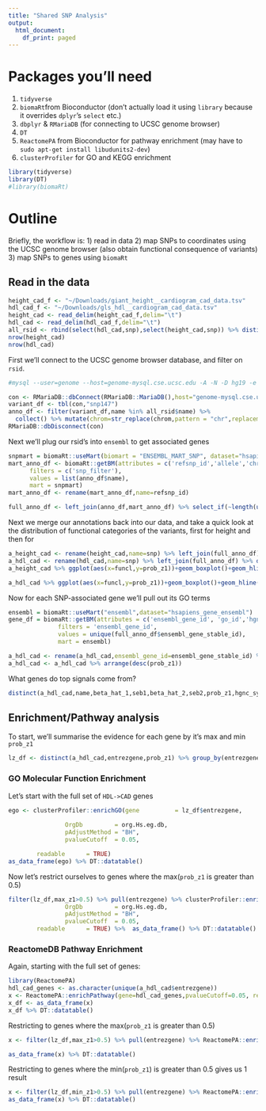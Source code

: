 ```yaml
---
title: "Shared SNP Analysis"
output:
  html_document:
    df_print: paged
---
```



# Packages you'll need
1. `tidyverse` 
2. `biomaRt`from Bioconductor (don't actually load it using `library` because it overrides `dplyr`'s `select` etc.)
3. `dbplyr` & `RMariaDB` (for connecting to UCSC genome browser)
4. `DT` 
5. `ReactomePA` from Bioconductor for pathway enrichment (may have to `sudo apt-get install libudunits2-dev`)
6. `clusterProfiler` for GO and KEGG enrichment

```r
library(tidyverse)
library(DT)
#library(biomaRt)
```


# Outline 

Briefly, the workflow is:
1) read in data
2) map SNPs to coordinates using the UCSC genome browser (also obtain functional consequence of variants)
3) map SNPs to genes using `biomaRt`


## Read in the data

```r
height_cad_f <- "~/Downloads/giant_height__cardiogram_cad_data.tsv"
hdl_cad_f <- "~/Downloads/gls_hdl__cardiogram_cad_data.tsv"
height_cad <- read_delim(height_cad_f,delim="\t")
hdl_cad <- read_delim(hdl_cad_f,delim="\t")
all_rsid <- rbind(select(hdl_cad,snp),select(height_cad,snp)) %>% distinct(snp) %>% rename(name=snp)
nrow(height_cad)
nrow(hdl_cad)
```

First we'll connect to the UCSC genome browser database, and filter on `rsid`.
```r
#mysql --user=genome --host=genome-mysql.cse.ucsc.edu -A -N -D hg19 -e 'SELECT chrom, chromStart, chromEnd, name FROM snp144Common where name=\'rs10931091\''

con <- RMariaDB::dbConnect(RMariaDB::MariaDB(),host="genome-mysql.cse.ucsc.edu",username="genome",dbname="hg19")
variant_df <- tbl(con,"snp147")
anno_df <- filter(variant_df,name %in% all_rsid$name) %>% 
  collect() %>% mutate(chrom=str_replace(chrom,pattern = "chr",replacement = ""))
RMariaDB::dbDisconnect(con)
```



Next we'll plug our rsid's into `ensembl` to get associated genes 

```r
snpmart = biomaRt::useMart(biomart = "ENSEMBL_MART_SNP", dataset="hsapiens_snp")
mart_anno_df <- biomaRt::getBM(attributes = c('refsnp_id','allele','chrom_start','chrom_strand','clinical_significance','associated_gene','distance_to_transcript','polyphen_score','sift_score','ensembl_gene_stable_id','consequence_type_tv','consequence_allele_string'), 
      filters = c('snp_filter'), 
      values = list(anno_df$name), 
      mart = snpmart)
mart_anno_df <- rename(mart_anno_df,name=refsnp_id)

full_anno_df <- left_join(anno_df,mart_anno_df) %>% select_if(~length(unique(.x))>1)
```


Next we merge our annotations back into our data, and take a quick look at the distribution of functional categories of the variants, first for height and then for 

```r
a_height_cad <- rename(height_cad,name=snp) %>% left_join(full_anno_df) %>% distinct(name,.keep_all=T) %>% mutate(funcl=str_split(func,pattern=",")) %>% unnest(funcl)
a_hdl_cad <- rename(hdl_cad,name=snp) %>% left_join(full_anno_df) %>% distinct(name,.keep_all=T) %>% mutate(funcl=str_split(func,pattern=",")) %>% unnest(funcl)
a_height_cad %>% ggplot(aes(x=funcl,y=prob_z1))+geom_boxplot()+geom_hline(aes(yintercept=median(prob_z1)))+ggtitle("Height->CAD")+xlab("Function")
```


```r
a_hdl_cad %>% ggplot(aes(x=funcl,y=prob_z1))+geom_boxplot()+geom_hline(aes(yintercept=median(prob_z1)))+ggtitle("HDL->CAD")+xlab("Function")
```




Now for each SNP-associated gene we'll pull out its GO terms
```r
ensembl = biomaRt::useMart("ensembl",dataset="hsapiens_gene_ensembl")
gene_df = biomaRt::getBM(attributes = c('ensembl_gene_id', 'go_id','hgnc_symbol','description','family','name_1006','namespace_1003','entrezgene'), 
              filters = 'ensembl_gene_id', 
              values = unique(full_anno_df$ensembl_gene_stable_id), 
              mart = ensembl)

```
```r
a_hdl_cad <- rename(a_hdl_cad,ensembl_gene_id=ensembl_gene_stable_id) %>% inner_join(gene_df) 
a_hdl_cad <- a_hdl_cad %>% arrange(desc(prob_z1))
```


What genes do top signals come from?

```r
distinct(a_hdl_cad,name,beta_hat_1,seb1,beta_hat_2,seb2,prob_z1,hgnc_symbol) %>% arrange(desc(prob_z1)) %>% datatable()
```


## Enrichment/Pathway analysis

To start, we'll summarise the evidence for each gene by it's max and min `prob_z1`
```r
lz_df <- distinct(a_hdl_cad,entrezgene,prob_z1) %>% group_by(entrezgene) %>% summarise(max_z1=max(prob_z1),min_z1=min(prob_z1)) %>% arrange(desc(max_z1)) %>% filter(!is.na(entrezgene))
```


### GO Molecular Function Enrichment


Let's start with the full set of `HDL->CAD` genes

```r
ego <- clusterProfiler::enrichGO(gene          = lz_df$entrezgene,
                
                OrgDb         = org.Hs.eg.db,
                pAdjustMethod = "BH",
                pvalueCutoff  = 0.05,

        readable      = TRUE)
as_data_frame(ego) %>% DT::datatable()
```

Now let's restrict ourselves to genes where the max(`prob_z1` is greater than 0.5)
```r
filter(lz_df,max_z1>0.5) %>% pull(entrezgene) %>% clusterProfiler::enrichGO(
                OrgDb         = org.Hs.eg.db,
                pAdjustMethod = "BH",
                pvalueCutoff  = 0.05,
        readable      = TRUE) %>%  as_data_frame() %>% DT::datatable()
```

### ReactomeDB Pathway Enrichment

Again, starting with the full set of genes:

```r
library(ReactomePA)
hdl_cad_genes <- as.character(unique(a_hdl_cad$entrezgene))
x <- ReactomePA::enrichPathway(gene=hdl_cad_genes,pvalueCutoff=0.05, readable=T,pAdjustMethod = "fdr")
x_df <- as_data_frame(x)
x_df %>% DT::datatable()
```

Restricting to genes where the max(`prob_z1` is greater than 0.5)

```r
x <- filter(lz_df,max_z1>0.5) %>% pull(entrezgene) %>% ReactomePA::enrichPathway(pvalueCutoff=0.05, readable=T,pAdjustMethod = "fdr")

as_data_frame(x) %>% DT::datatable()

```

Restricting to genes where the min(`prob_z1`) is greater than 0.5 gives us 1 result

```r
x <- filter(lz_df,min_z1>0.5) %>% pull(entrezgene) %>% ReactomePA::enrichPathway(pvalueCutoff=0.05, readable=T,pAdjustMethod = "fdr")
as_data_frame(x) %>% DT::datatable()
```
